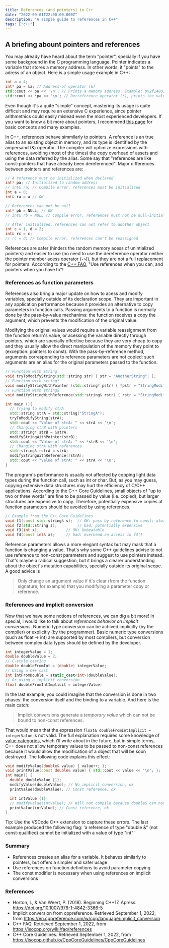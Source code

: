 ```yaml
---
title: References (and pointers) in C++
date: "2022-09-01T22:00:00.000Z"
description: "A simple guide to references in C++"
tags: ["c++"]
---
```


## A briefing abount pointers and references
You may already have heard about the term "pointer", specially if you have some background in the C programming language.
Pointer indicates a variable that stores a memory address. In other words, it "points" to the adress of an object. Here is a simple usage example in C++:

```cpp
int a = 4;
int* pa = &a; // Address-of operator (&)
std::cout << pa << '\n'; // Prints a memory address. Example: 0x2f14803204482c91
std::cout << *pa << '\n'; // Derreference operator (*), prints the value store in that address (4)
```

Even though it's a quite "simple" concept, mastering its usage is quite difficult and may require an extensive C experience, since pointer arithmethics could easily mislead even the most experienced developers.
If you want to know a bit more about pointers, I recommend [this page](https://en.cppreference.com/book/pointers) for basic concepts and many examples.

In C++, references behave simmilarly to pointers. A reference is an true alias to an existing object in memory, and its type is identified by the ampersand (&) operator.
The compiler will optimize expressions with references, avoiding (most of the times) the copy overhead of assets and using the data referred by the alias.
Some say that "references are like const-pointers that have already been dereferenced". Major differences between pointers and references are:

```cpp
// A reference must be initialized when declared
int* pa; // Initialized to random address
// int& ra; // Compile error, references must be initialized
int a = 0;
int& ra = a // OK

// References can not be null
int* pb = NULL; // OK
// int& rb = NULL // Compile error, references must not be null-initialized

// After initialized, references can not refer to another object
int c = 1, d = 2;
int& rc = c;
// rc = d; // Compile error, references can't be reassigned
```

References are safer (hinders the random memory acess of unintialized pointers) and easier to use (no need to use the dereference operator neither the pointer member acess operator (`->`)), but they are not a full replacement for pointers.
According to the [C++ FAQ](https://isocpp.org/wiki/faq/references#refs-vs-ptrs), "Use references when you can, and pointers when you have to"!

### References as function parameters
References also bring a major update on how to acess and modify variables, specially outside of its declaration scope.
They are important in any application performance because it provides an alternative to copy parameters in function calls.
Passing arguments to a function is normally done by the pass-by-value mechanims: the function receives a copy the argument, which prevents the modification of the original value.

Modifying the original values would require a variable reassignment from the function return's value, or acessing the variable directly through pointers, which are specially effective because they are very cheap to copy and they usually allow 
the direct manipulation of the memory they point to (exception: pointers to const).
With the pass-by-reference method, arguments corresponding to reference parameters are not copied: such arguments are an alias for the original parameters passed to the function. 

```cpp
// Function with string
void tryToModifyString(std::string str) { str = "AnotherString"; };
// Function with string*
void modifyStringWithPointer (std::string* pstr) { *pstr = "StringModifiedWithhPointer"; };
// Function with string&
void modifyStringWithReference(std::string& rstr) { rstr = "StringModifiedWithReference"; };

int main (){
  // Trying to modify strA
  std::string strA = std::string("StringA");
  tryToModifyString(strA);
  std::cout << "Value of strA: " << strA << '\n';
  // Changing strB with pointers
  std::string* strB = &strA;
  modifyStringWithPointer(strB);
  std::cout << "Value of strA: " << *strB << '\n';
  // Changing strA with references
  std::string& rstrA = strA;
  modifyStringWithReference(rstrA);
  std::cout << "Value of strA: " << strA << '\n';
}
```

The program's performance is usually not affected by copping light data types during the function call, such as int or char. But, as you may guess, copying extensive data structures
may hurt the efficiency of C/C++ applications. According to the C++ Core Guidelines, small objects of "up to two or three words" are fine to be passed by value (i.e. copied), but larger 
structures are expensive to copy. Therefore, potentially expensive copies at function parameters should be avoided by using references.

```cpp
// Example from the C++ Core Guidelines
void f1(const std::string& s);  // OK: pass by reference to const; always cheap
void f2(std::string s);         // bad: potentially expensive
void f3(int x);            // OK: Unbeatable
void f4(const int& x);     // bad: overhead on access in f4()
```

Reference parameters allows a more elegant syntax but may mask that a function is changing a value. 
That's why some C++ guidelines advise to not use reference to non-const parameters and suggest to use pointers instead. That's maybe a radical suggestion, but it brings a clearer understanding 
about the object's mutation capabilities, specially outside its original scope. A good advice is
> Only change an argument value if it's clear (from the function signature, for example) that you modifying a parameter copy or reference.

### References and implicit conversion
Now that we have some notions of references, we can dig a bit more! In special, i would like to talk about _references behavior on implicit conversions_.
Numeric type conversion can be achived implicitly (by the compiler) or explicitly (by the programmer). Basic numeric type conversions (such as float -> int) are supported by most compilers, but conversion between complex data types should be defined by the developer.

```cpp
int integerValue = 1;
double doubleValue = 2;
// C-style casting
double doubleFromInt = (double) integerValue;
// Using a C++ cast
int intFromDouble = static_cast<int>(doubleValue);
// Or using a implicit conversion
float doubleFromIntImplicit = integerValue;
```

In the last example, you could imagine that the conversion is done in two phases: the conversion itself and the binding to a variable. And here is the main catch:

> Implicit conversions generate a _temporary value_ which can not be bound to non-const references.

That would mean that the expression `float& doubleFromIntImplicit = integerValue` is not valid.
The full explanation requires some knowledge of [value categories](https://en.cppreference.com/w/cpp/language/value_category), which i'll write about in the future, but in simple terms, 
C++ does not allow temporary values to be passed to non-const references because it would allow the modification of a object that will be soon destroyed.
The following code explains this effect:

```cpp
void modifyValue(double& value) { value++; };
void printValue(const double& value) { std::cout << value << '\n'; };
int main() {
  double doubleValue {1};
  modifyValue(doubleValue); // No implicit conversion, ok
  printValue(doubleValue); // Const reference, ok

  int intValue {1};
  // modifyValue(intValue); // Will not compile because double& can not bind the implicit conversion
  printValue(intValue); // Const reference, ok
}
```
Tip: Use the VSCode C++ extension to capture these errors. The last example produced the following flag: 'a reference of type "double &" (not const-qualified) cannot be initialized with a value of type "int"'


### Summary
- References creates an alias for a variable. It behaves similarly to pointers, but offers a simpler and safer usage
- Use references on function definitions to avoid parameter copying
- The const modifier is necessary when using references on implicit conversions

### References
- Horton, I., & Van Weert, P. (2018). Beginning C++17. Apress. https://doi.org/10.1007/978-1-4842-3366-5
- Implicit conversion from cppreference. Retrieved September 1, 2022, from https://en.cppreference.com/w/cpp/language/implicit_conversion
- C++ FAQ. Retrieved September 1, 2022, from https://isocpp.org/wiki/faq/references
- C++ Core Guidelines. Retrieved September 1, 2022, from https://isocpp.github.io/CppCoreGuidelines/CppCoreGuidelines
